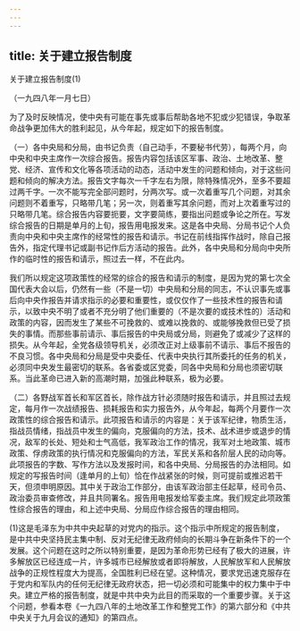 ```yaml
---
---
---
```

title: 关于建立报告制度
---



关于建立报告制度(1)


（一九四八年一月七日）

为了及时反映情况，使中央有可能在事先或事后帮助各地不犯或少犯错误，争取革命战争更加伟大的胜利起见，从今年起，规定如下的报告制度。

（一）各中央局和分局，由书记负责（自己动手，不要秘书代劳），每两个月，向中央和中央主席作一次综合报告。报告内容包括该区军事、政治、土地改革、整党、经济、宣传和文化等各项活动的动态，活动中发生的问题和倾向，对于这些问题和倾向的解决方法。报告文字每次一千字左右为限，除特殊情况外，至多不要超过两千字。一次不能写完全部问题时，分两次写。或一次着重写几个问题，对其余问题则不着重写，只略带几笔；另一次，则着重写其余问题，而对上次着重写过的只略带几笔。综合报告内容要扼要，文字要简练，要指出问题或争论之所在。写发综合报告的日期是单月的上旬，报告用电报发来。这是各中央局、分局书记个人负责向中央和中央主席作的经常性的报告和请示。书记在前线指挥作战时，除自己报告外，指定代理书记或副书记作后方活动的报告。此外，各中央局和分局向中央所作的临时性的报告和请示，照过去一样，不在此内。

我们所以规定这项政策性的经常的综合的报告和请示的制度，是因为党的第七次全国代表大会以后，仍然有一些（不是一切）中央局和分局的同志，不认识事先或事后向中央作报告并请求指示的必要和重要性，或仅仅作了一些技术性的报告和请示，以致中央不明了或者不充分明了他们重要的（不是次要的或技术性的）活动和政策的内容，因而发生了某些不可挽救的、或难以挽救的、或能够挽救但已受了损失的事情。而那些事前请示、事后报告的中央局或分局，则避免了或减少了这样的损失。从今年起，全党各级领导机关，必须改正对上级事前不请示、事后不报告的不良习惯。各中央局和分局是受中央委任、代表中央执行其所委托的任务的机关，必须同中央发生最密切的联系。各省委或区党委，同各中央局和分局也须密切联系。当此革命已进入新的高潮时期，加强此种联系，极为必要。

（二）各野战军首长和军区首长，除作战方针必须随时报告和请示，并且照过去规定，每月作一次战绩报告、损耗报告和实力报告外，从今年起，每两个月要作一次政策性的综合报告和请示。此项报告和请示的内容是：关于该军纪律，物质生活，指战员情绪，指战员中发生的偏向，克服偏向的方法，技术、战术进步或退步的情况，敌军的长处、短处和士气高低，我军政治工作的情况，我军对土地政策、城市政策、俘虏政策的执行情况和克服偏向的方法，军民关系和各阶层人民的动向等。此项报告的字数、写作方法以及发报时间，和各中央局、分局报告的办法相同。如规定的写报告时间（逢单月的上旬）恰在作战紧张的时候，则可提前或推迟若干天，但须申明原因。其中关于政治工作部分，由该军政治部主任起草，经司令员、政治委员审查修改，并且共同署名。报告用电报发给军委主席。我们规定此项政策性综合报告的理由，和上述中央局、分局应作综合报告的理由相同。

(1)这是毛泽东为中共中央起草的对党内的指示。这个指示中所规定的报告制度，是中共中央坚持民主集中制、反对无纪律无政府倾向的长期斗争在新条件下的一个发展。这个问题在这时之所以特别重要，是因为革命形势已经有了极大的进展，许多解放区已经连成一片，许多城市已经解放或者即将解放，人民解放军和人民解放战争的正规性程度大为提高，全国胜利已经在望。这种情况，要求党迅速克服存在于党内和军队内的任何无纪律无政府状态，把一切必须和可能集中的权力集中于中央。建立严格的报告制度，就是中共中央为此目的而采取的一个重要步骤。关于这个问题，参看本卷《一九四八年的土地改革工作和整党工作》的第六部分和《中共中央关于九月会议的通知》的第四点。
